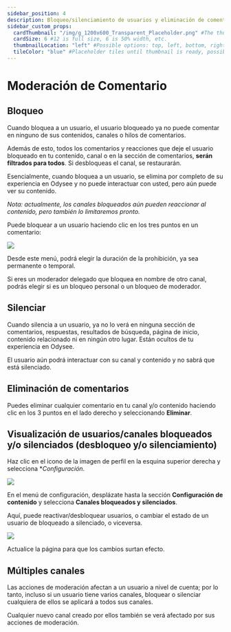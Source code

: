 ```yaml
---
sidebar_position: 4
description: Bloqueo/silenciamiento de usuarios y eliminación de comentarios.
sidebar_custom_props:
  cardThumbnail: "/img/g_1200x600_Transparent_Placeholder.png" #The thumbnail on the category card.
  cardSize: 6 #12 is full size, 6 is 50% width, etc.
  thumbnailLocation: "left" #Possible options: top, left, bottom, right, none
  tileColor: "blue" #Placeholder tiles until thumbnail is ready, possible options: blue, cream, darkpurple, lightpurple, mauve, orange, pink, none
---
```


# Moderación de Comentario

## Bloqueo

Cuando bloquea a un usuario, el usuario bloqueado ya no puede comentar en ninguno de sus contenidos, canales o hilos de comentarios.

Además de esto, todos los comentarios y reacciones que deje el usuario bloqueado en tu contenido, canal o en la sección de comentarios, **serán filtrados para todos**. Si desbloqueas el canal, se restaurarán.

Esencialmente, cuando bloquea a un usuario, se elimina por completo de su experiencia en Odysee y no puede interactuar con usted, pero aún puede ver su contenido.

*Nota: actualmente, los canales bloqueados aún pueden reaccionar al contenido, pero también lo limitaremos pronto.*

Puede bloquear a un usuario haciendo clic en los tres puntos en un comentario:

![](/img/en/category-moderation7.png)

Desde este menú, podrá elegir la duración de la prohibición, ya sea permanente o temporal.

Si eres un moderador delegado que bloquea en nombre de otro canal, podrás elegir si es un bloqueo personal o un bloqueo de moderador.

## Silenciar

Cuando silencia a un usuario, ya no lo verá en ninguna sección de comentarios, respuestas, resultados de búsqueda, página de inicio, contenido relacionado ni en ningún otro lugar. Están ocultos de tu experiencia en Odysee.

El usuario aún podrá interactuar con su canal y contenido y no sabrá que está silenciado.

## Eliminación de comentarios

Puedes eliminar cualquier comentario en tu canal y/o contenido haciendo clic en los 3 puntos en el lado derecho y seleccionando **Eliminar**.

## Visualización de usuarios/canales bloqueados y/o silenciados (desbloqueo y/o silenciamiento)

Haz clic en el icono de la imagen de perfil en la esquina superior derecha y selecciona **Configuración*.

![](/img/en/category-moderation10.png)

En el menú de configuración, desplázate hasta la sección **Configuración de contenido** y selecciona **Canales bloqueados y silenciados**.

Aquí, puede reactivar/desbloquear usuarios, o cambiar el estado de un usuario de bloqueado a silenciado, o viceversa.

![](/img/en/category-moderation8.png)

Actualice la página para que los cambios surtan efecto.

## Múltiples canales

Las acciones de moderación afectan a un usuario a nivel de cuenta; por lo tanto, incluso si un usuario tiene varios canales, bloquear o silenciar cualquiera de ellos se aplicará a todos sus canales.

Cualquier nuevo canal creado por ellos también se verá afectado por sus acciones de moderación.